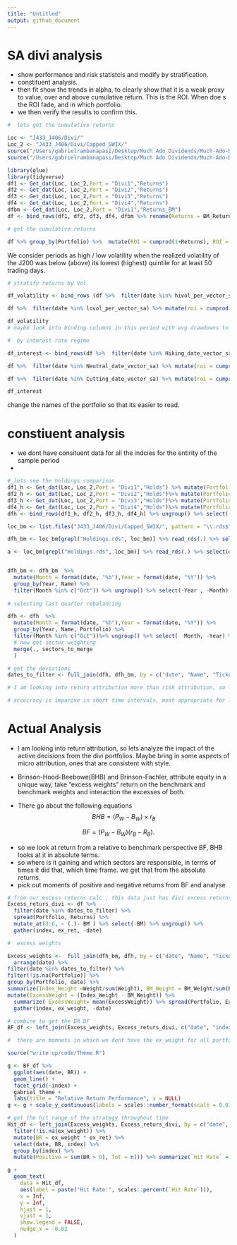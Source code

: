 ```yaml
---
title: "Untitled"
output: github_document
---
```

# SA divi analysis 
- show performance and risk statistcis and modify by stratification. 
- constituent analysis. 
- then fit show the trends in alpha, to clearly show that it is a weak proxy to value, over and above cumulative return. This is the ROI. When doe s the ROI fade, and in which portfolio.
- we then verify the results to confirm this. 
```r
#  lets get the cumulative returns 

Loc <- "J433_J406/Divi/"
Loc_2 <- "J433_J406/Divi/Capped_SWIX/"
source("/Users/gabrielrambanapasi/Desktop/Much Ado Dividends/Much-Ado-Dividends/Thesis/write up/code/Get_dat_1.R")
source("/Users/gabrielrambanapasi/Desktop/Much Ado Dividends/Much-Ado-Dividends/Thesis/write up/code/EOM.R")

library(glue)
library(tidyverse)
df1 <- Get_dat(Loc, Loc_2,Port = "Divi1","Returns")
df2 <- Get_dat(Loc, Loc_2,Port = "Divi2","Returns")
df3 <- Get_dat(Loc, Loc_2,Port = "Divi3","Returns")
df4 <- Get_dat(Loc, Loc_2,Port = "Divi4","Returns")
dfbm <- Get_dat(Loc, Loc_2,Port = "Divi1","Returns_BM")
df <- bind_rows(df1, df2, df3, df4, dfbm %>% rename(Returns = BM_Returns) %>% mutate(Portfolio = "BM")) %>% select(date, Portfolio, Returns) %>% ungroup() %>% select(-YM)

# get the cumulative returns 

df %>% group_by(Portfolio) %>%  mutate(ROI = cumprod(1+Returns), ROI = ROI/first(ROI)) %>% ggplot + geom_line(aes(date, ROI, color = Portfolio))


```

We consider periods as high / low volatility when the realized volatility of the J200 was below
(above) its lowest (highest) quintile for at least 50 trading days. 
```r
# stratify returns by Vol 

df_volatility <- bind_rows (df %>%  filter(date %in% hivol_per_vector_sa) %>% mutate(roi = cumprod(1+Returns)) %>% group_by(Portfolio) %>%  summarise(Months = n(),ROI = last(roi),  Ann.roi = ROI^12/Months -1, SD = sd(ROI)) %>% mutate(MarketCycle = "High Volatility ") %>% select(-Months),

df %>%  filter(date %in% lovol_per_vector_sa) %>% mutate(roi = cumprod(1+Returns)) %>% group_by(Portfolio) %>%  summarise(Months = n(), ROI = last(roi),  Ann.roi = last(ROI)^12/Months -1, SD = sd(ROIi)) %>% mutate(MarketCycle = "Low Volatility ") %>% select(-Months))

df_volatility
# maybe look into binding columns in this period with avg drawdowns to give a more direct measure of risk


```


```r
#  by interest rate regime 

df_interest <- bind_rows(df %>%  filter(date %in% Hiking_date_vector_sa) %>% mutate(roi = cumprod(1+Returns)) %>% group_by(Portfolio) %>%  summarise(Months = n(), ROI  = last(ROI),  Ann.roi = last(ROI)^4/Months -1, SD = sd(ROI)) %>% mutate(MarketCycle = "Hiking "),

df %>%  filter(date %in% Neutral_date_vector_sa) %>% mutate(roi = cumprod(1+Returns)) %>% group_by(Portfolio) %>%  summarise(Months = n(), ROI  = last(ROI),  Ann.roi = last(ROI)^4/Months -1, SD = sd(ROI)) %>% mutate(MarketCycle = "Nuetral"),  

df %>%  filter(date %in% Cutting_date_vector_sa) %>% mutate(roi = cumprod(1+Returns)) %>% group_by(Portfolio) %>%  summarise(Months = n(), ROI = last(ROI),  Ann.roi = ROI^4/Months -1,SD = sd(ROI)) %>% mutate(MarketCycle = "Cutting") ) %>% filter(Months >1) %>% arrange(desc("Total ROI %")) %>% select(-Months)

df_interest

```

change the names of the portfolio so that its easier to read.

# constiuent analysis

- we dont have consituent data for all the indcies for the entirity of the sample period
- 

```r
# lets see the holdings comparison 
df1_h <- Get_dat(Loc, Loc_2,Port = "Divi1","Holds") %>% mutate(Portfolio = "Divi1")
df2_h <- Get_dat(Loc, Loc_2,Port = "Divi2","Holds")%>% mutate(Portfolio = "Divi2")
df3_h <- Get_dat(Loc, Loc_2,Port = "Divi3","Holds")%>% mutate(Portfolio = "Divi3")
df4_h <- Get_dat(Loc, Loc_2,Port = "Divi4","Holds")%>% mutate(Portfolio = "Divi4")
dfh <- bind_rows(df1_h, df2_h, df3_h, df4_h) %>% ungroup() %>% select(-YM)

loc_bm <- list.files("J433_J406/Divi/Capped_SWIX/", pattern = "\\.rds$", full.names = TRUE)

dfh_bm <- loc_bm[grepl("Holdings.rds", loc_bm)] %>% read_rds(.) %>% select(date, Tickers, Name, BM_Weight = Weight, Sector ) %>% mutate(Sector = gsub("N/A", NA, Sector))  %>% Make_calendar_EOM(.)%>% arrange(date) %>%  ungroup()

a <- loc_bm[grepl("Holdings.rds", loc_bm)] %>% read_rds(.) %>% select(date, Tickers, Name, ESG, DY, ends_with(" Exp")  )  %>% Make_calendar_EOM(.)%>% arrange(date) %>% ungroup() %>% select(-YM)


dfh_bm <- dfh_bm  %>%
  mutate(Month = format(date, "%b"),Year = format(date, "%Y")) %>% 
  group_by(Year, Name) %>% 
  filter(Month %in% c("Oct")) %>% ungroup() %>% select(-Year , -Month) 
  
# selecting last quarter rebalancing

dfh <- dfh  %>%
  mutate(Month = format(date, "%b"),Year = format(date, "%Y")) %>% 
  group_by(Year, Name, Portfolio) %>% 
  filter(Month %in% c("Oct"))%>% ungroup() %>% select( -Month, -Year) %>% 
  # now get sector weighting 
  merge(., sectors_to_merge
  )

# get the deviations
dates_to_filter <- full_join(dfh, dfh_bm, by = c("date", "Name", "Tickers")) %>% select(-YM) %>% mutate(excess_wts = Weight - BM_Weight) %>% filter(!is.na(Weight)) %>% select(date) %>% arrange(date) %>% pull() %>% unique()

# I am looking into return attribution more than risk attribution, so lets analyze the impact of the active decisions from the divi portfolios. Maybe bring in some aspects of micro attribution, ones that are consistent with style.

# accucracy is imparove in short time intervals, most appropriate for little turnover
```

# Actual Analysis 
- I am looking into return attribution, so lets analyze the impact of the active decisions from the divi portfolios. Maybe bring in some aspects of micro attribution, ones that are consistent with style.

- Brinson-Hood-Beebowe(BHB) and Brinson-Fachler, attribute equity in a unique way, take "excess weights" return on the benchmark and benchmark weights and interaction the excesses of both.

- There go about the following equations
$$
BHB  =(P_W-B_W) \times r_B
$$

$$
BF =(P_W-B_W)\left(r_B-R_B\right).
$$

- so we look at return from a relative to benchmark perspective BF, BHB looks at it in absolute terms. 
- so where is it gaining and which sectors are responsible, in terms of times it did that, which time frame. we get that from the absolute returns. 
- pick out moments of positive and negative returns from BF and analyse

```r
# from our excess returns calc , this data just has divi excess returns, join by date
Excess_returs_divi <- df %>% 
  filter(date %in% dates_to_filter) %>% 
  spread(Portfolio, Returns) %>%
  mutate_at(3:6, ~ (.)- BM ) %>% select(-BM) %>% ungroup() %>% 
  gather(index, ex_ret, -date)

#  excess weights 

Excess_weights <-  full_join(dfh_bm, dfh, by = c("date", "Name", "Tickers"))  %>%
  arrange(date) %>% 
filter(date %in% dates_to_filter) %>% 
filter(!is.na(Portfolio)) %>% 
group_by(Portfolio, date) %>%
summarize(Index_Weight =Weight/sum(Weight), BM_Weight = BM_Weight/sum(BM_Weight)) %>%
mutate(ExcessWeight = (Index_Weight - BM_Weight)) %>% 
  summarize( ExcessWeight= mean(ExcessWeight)) %>% spread(Portfolio, ExcessWeight) %>%
  gather(index, ex_weight, -date)

# combine to get the BR DF 
BF_df <- left_join(Excess_weights, Excess_returs_divi, c("date", "index")) %>% filter(!is.na(ex_weight)) %>%  mutate(BR = ex_weight * ex_ret) %>% select(date, BR, index)

#  there are momnets in which we dont have the ex_weight for all portfolios in 2008, just going to excleude them from the anal;ysis

source("write up/code/Theme.R")

g <- BF_df %>% 
  ggplot(aes(date, BR)) + 
  geom_line() + 
  facet_grid(~index) +
  gabriel_theme + 
  labs(title = "Relative Return Performance", x = NULL)
g <- g + scale_y_continuous(labels = scales::number_format(scale = 0.01))

# get the hit range of the strategy throughout time 
Hit_df <- left_join(Excess_weights, Excess_returs_divi, by = c("date", "index")) %>%
  filter(!is.na(ex_weight)) %>%
  mutate(BR = ex_weight * ex_ret) %>%
  select(date, BR, index) %>%
  group_by(index) %>%
  mutate(Positive = sum(BR > 0), Tot = n()) %>% summarize(`Hit Rate` = mean(Positive/Tot ))

g +
  geom_text(
    data = Hit_df,
    aes(label = paste("Hit Rate:", scales::percent(`Hit Rate`))),
    x = Inf,
    y = Inf,
    hjust = 1,
    vjust = 1,
    show.legend = FALSE,
    nudge_x = -0.02
  )
                            
```

















